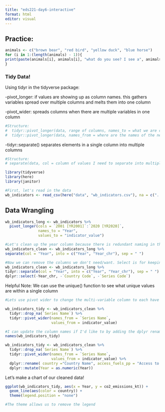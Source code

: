 ```yaml
---
title: "eds221-day6-interactive"
format: html
editor: visual
---
```


## Practice:

```r
animals <- c("brown bear", "red bird", "yellow duck", "blue horse")
for (i in 1:(length(animals) - 1)){
print(paste(animals[i], animals[i], "what do you see? I see a", animals[i+1],"looking at me."))
}
```

### Tidy Data! 

Using tidyr in the tidyverse package:

-pivot_longer: if values are showing up as column names. this gathers variables spread over multiple columns and melts them into one column

-pivot_wider: spreads columns when there are multiple variables in one column

```r
#Structure:
#  tidyr::pivot_longer(data, range of columns, names_to = what we are calling the new column, values_to = where we want to put the values aka what we want to call that column)
#  tidyr::pivot_longer(data, names_from = where are the names of the new columns coming from, values_to = what column are the values in)
```

-tidyr::separate() separates elements in a single column into multiple columns

```r
#Structure:
# separate(data, col = column of values I need to separate into multiple columns, into = what the new names are that I want as columns, sep = the character to look for that defines the separation)
```

```r
library(tidyverse)
library(here)
library(janitor)
```

```r
#First, let's read in the data
wb_indicators <- read_csv(here("data", "wb_indicators.csv"), na = c("..", ""))
```

## Data Wrangling

```r
wb_indicators_long <- wb_indicators %>% 
  pivot_longer(cols = `2001 [YR2001]`:`2020 [YR2020]`,
               names_to = "Year", 
               values_to = "indicator_value")
```

```r
#Let's clean up the year column because there is redundant naming in that column:
wb_indicators_clean <- wb_indicators_long %>% 
separate(col = "Year", into = c("Year", "Year_chr"), sep = " ")
```

```r
#Now we can remove the columns we don't need/want. Select is for keeping/excluding columns. We can put a minus sign in front of the column names to remove them those.
wb_indicators_clean <- wb_indicators_long %>% 
tidyr::separate(col = "Year", into = c("Year", "Year_chr"), sep = " ") %>% 
dplyr::select(-Year_chr, -`Country Code`, -`Series Code`)
```

Helpful Note: We can use the unique() function to see what unique values are within a single column

```r
#Lets use pivot wider to change the multi-variable column to each have their own columns. We can also remove the na value option from a single column. Note: this will remove all data from that row if you remove the nas so be careful with the drop_na function. 

wb_indicators_tidy <- wb_indicators_clean %>% 
  tidyr::drop_na(`Series Name`) %>% 
  tidyr::pivot_wider(names_from = `Series Name`,
                     values_from = indicator_value)
```

```r
#I can update the column names if I'd like to by adding the dplyr rename function. Format is new name = "old name". 
names(wb_indicators_tidy)

wb_indicators_tidy <- wb_indicators_clean %>% 
  tidyr::drop_na(`Series Name`) %>% 
  tidyr::pivot_wider(names_from = `Series Name`,
                     values_from = indicator_value) %>% 
  dplyr::rename( country ="Country Name", access_fuels_pp = "Access to clean fuels and technologies for cooking (% of population)", access_electricity_pp = "Access to electricity (% of population)", co2_emissions_kt = "CO2 emissions (kt)", fossil_fuel_cons_pt = "Fossil fuel energy consumption (% of total)", water_stress = "Level of water stress: freshwater withdrawal as a proportion of available freshwater resources") %>% 
  dplyr::mutate(Year = as.numeric(Year))
```

Let's make a chart of our cleaned data!

```r
ggplot(wb_indicators_tidy, aes(x = Year, y = co2_emissions_kt)) + 
  geom_line(aes(color = country)) + 
  theme(legend.position = "none")

#The theme allows us to remove the legend
```
